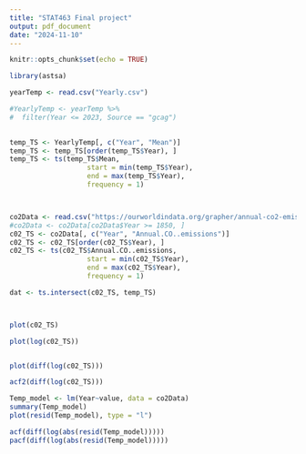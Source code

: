 ```yaml
---
title: "STAT463 Final project"
output: pdf_document
date: "2024-11-10"
---
```


```r
knitr::opts_chunk$set(echo = TRUE)
```


```r

library(astsa)
```





```r

yearTemp <- read.csv("Yearly.csv")

#YearlyTemp <- yearTemp %>%
#  filter(Year <= 2023, Source == "gcag")

 
temp_TS <- YearlyTemp[, c("Year", "Mean")]
temp_TS <- temp_TS[order(temp_TS$Year), ]
temp_TS <- ts(temp_TS$Mean, 
                   start = min(temp_TS$Year), 
                   end = max(temp_TS$Year), 
                   frequency = 1)



co2Data <- read.csv("https://ourworldindata.org/grapher/annual-co2-emissions-per-country.csv?v=1&csvType=filtered&useColumnShortNames=false&country=~OWID_WRL")
#co2Data <- co2Data[co2Data$Year >= 1850, ]
c02_TS <- co2Data[, c("Year", "Annual.CO..emissions")]
c02_TS <- c02_TS[order(c02_TS$Year), ]
c02_TS <- ts(c02_TS$Annual.CO..emissions, 
                   start = min(c02_TS$Year), 
                   end = max(c02_TS$Year), 
                   frequency = 1)

dat <- ts.intersect(c02_TS, temp_TS)



plot(c02_TS)

plot(log(c02_TS))


plot(diff(log(c02_TS)))

acf2(diff(log(c02_TS)))


```

```r

Temp_model <- lm(Year~value, data = co2Data)
summary(Temp_model)
plot(resid(Temp_model), type = "l")

acf(diff(log(abs(resid(Temp_model)))))
pacf(diff(log(abs(resid(Temp_model)))))


```



```r







```















